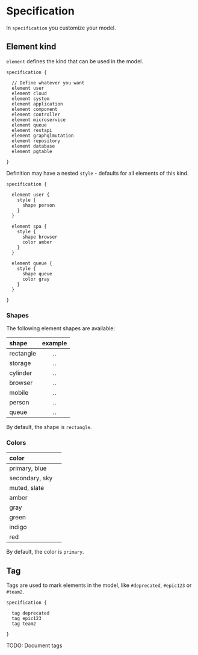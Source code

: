 
# Specification

In `specification` you customize your model.

## Element kind

`element` defines the kind that can be used in the model.

```likec4 copy
specification {

  // Define whatever you want
  element user
  element cloud
  element system
  element application
  element component
  element controller
  element microservice
  element queue
  element restapi
  element graphqlmutation
  element repository
  element database
  element pgtable

}
```

Definition may have a nested `style` - defaults for all elements of this kind.

```likec4 copy
specification {

  element user {
    style {
      shape person
    }
  }

  element spa {
    style {
      shape browser
      color amber
    }
  }

  element queue {
    style {
      shape queue
      color gray
    }
  }

}
```

### Shapes

The following element shapes are available:

| shape     | example |
| :-------- | :-----: |
| rectangle |   ..    |
| storage   |   ..    |
| cylinder  |   ..    |
| browser   |   ..    |
| mobile    |   ..    |
| person    |   ..    |
| queue     |   ..    |

By default, the shape is `rectangle`.

### Colors

| color          |                                                           |
| :------------- | :-------------------------------------------------------: |
| primary, blue  |  <div className="bg-blue-500 rounded-sm w-8 h-6"></div>   |
| secondary, sky |   <div className="bg-sky-600 rounded-sm w-8 h-6"></div>   |
| muted, slate   |  <div className="bg-slate-600 rounded-sm w-8 h-6"></div>  |
| amber          |  <div className="bg-amber-600 rounded-sm w-8 h-6"></div>  |
| gray           | <div className="bg-neutral-500 rounded-sm w-8 h-6"></div> |
| green          |  <div className="bg-green-600 rounded-sm w-8 h-6"></div>  |
| indigo         | <div className="bg-indigo-600 rounded-sm w-8 h-6"></div>  |
| red            |   <div className="bg-red-500 rounded-sm w-8 h-6"></div>   |

By default, the color is `primary`.

## Tag

Tags are used to mark elements in the model, like `#deprecated`, `#epic123` or `#team2`.

```likec4
specification {

  tag deprecated
  tag epic123
  tag team2

}
```

<Callout>TODO: Document tags</Callout>
